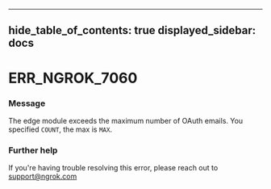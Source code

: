 

---
hide_table_of_contents: true
displayed_sidebar: docs
---


# ERR_NGROK_7060

### Message
The edge module exceeds the maximum number of OAuth emails. You specified `COUNT`, the max is `MAX`.

<ErrorDetails />



### Further help
If you're having trouble resolving this error, please reach out to [support@ngrok.com](mailto:support@ngrok.com?subject=Help%20with%20ERR_NGROK_7060)

